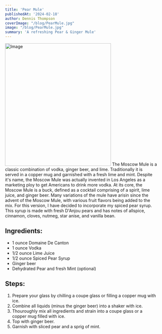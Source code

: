 ```yaml
---
title: 'Pear Mule'
publishedAt: '2024-02-18'
author: Dennis Thompson
coverImage: "/blog/PearMule.jpg"
image: "/blog/PearMule.jpg"
summary: 'A refreshing Pear & Ginger Mule'
---
```

<Image src="/blog/PearMule.jpg" width="350" height="404" alt="Image" />
The Moscow Mule is a classic combination of vodka, ginger beer, and lime. Traditionally it is served in a copper mug and garnished with a fresh lime and mint. Despite it's name, the Moscow Mule was actually invented in Los Angeles as a marketing ploy to get Americans to drink more vodka. At its core, the Moscow Mule is a buck, defined as a cocktail comprising of a spirit, lime juice, and ginger beer. Many variations of the mule have arisin since the advent of the Moscow Mule, with various fruit flavors being added to the mix. For this version, I have decided to incorporate my <Link href="/coming-soon">spiced pear syrup</Link>. This syrup is made with fresh D'Anjou pears and has notes of allspice, cinnamon, cloves, nutmeg, star anise, and vanilla bean. 


## Ingredients:
- 1 ounce Domaine De Canton 
- 1 ounce Vodka
- 1/2 ounce Lime Juice
- 1/2 ounce <Link href="/coming-soon"> Spiced Pear Syrup </Link>
- Ginger beer
- <Link href="/">Dehydrated Pear </Link> and fresh Mint (optional)

## Steps:
1. Prepare your glass by chilling a coupe glass or filling a copper mug with ice.
2. Combine all liquids (minus the ginger beer) into a shaker with ice.
3. Thouroughly mix all ingredients and strain into a coupe glass or a copper mug filled with ice.
4. Top with ginger beer.
5. Garnish with sliced pear and a sprig of mint.


